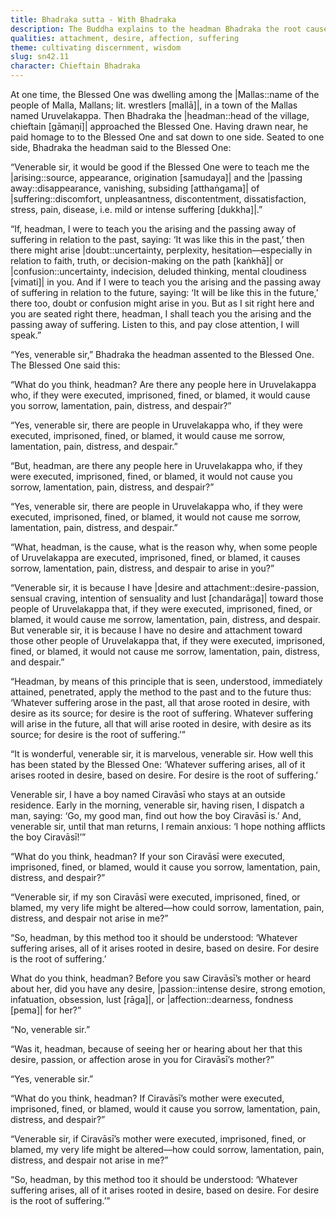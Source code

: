 ```yaml
---
title: Bhadraka sutta - With Bhadraka
description: The Buddha explains to the headman Bhadraka the root cause of suffering through a direct and relatable inquiry. When Bhadraka admits to feeling sorrow when those he cares about are harmed, the Buddha skillfully reveals that such sorrow arises not from the events themselves but from one’s own attachment and desire.
qualities: attachment, desire, affection, suffering
theme: cultivating discernment, wisdom
slug: sn42.11
character: Chieftain Bhadraka
---
```


At one time, the Blessed One was dwelling among the |Mallas::name of the people of Malla, Mallans; lit. wrestlers [mallā]|, in a town of the Mallas named Uruvelakappa. Then Bhadraka the |headman::head of the village, chieftain [gāmaṇi]| approached the Blessed One. Having drawn near, he paid homage to to the Blessed One and sat down to one side. Seated to one side, Bhadraka the headman said to the Blessed One:

“Venerable sir, it would be good if the Blessed One were to teach me the |arising::source, appearance, origination [samudaya]| and the |passing away::disappearance, vanishing, subsiding [atthaṅgama]| of |suffering::discomfort, unpleasantness, discontentment, dissatisfaction, stress, pain, disease, i.e. mild or intense suffering [dukkha]|.”

“If, headman, I were to teach you the arising and the passing away of suffering in relation to the past, saying: ‘It was like this in the past,’ then there might arise |doubt::uncertainty, perplexity, hesitation—especially in relation to faith, truth, or decision-making on the path [kaṅkhā]| or |confusion::uncertainty, indecision, deluded thinking, mental cloudiness [vimati]| in you. And if I were to teach you the arising and the passing away of suffering in relation to the future, saying: ‘It will be like this in the future,’ there too, doubt or confusion might arise in you. But as I sit right here and you are seated right there, headman, I shall teach you the arising and the passing away of suffering. Listen to this, and pay close attention, I will speak.”

“Yes, venerable sir,” Bhadraka the headman assented to the Blessed One. The Blessed One said this:

“What do you think, headman? Are there any people here in Uruvelakappa who, if they were executed, imprisoned, fined, or blamed, it would cause you sorrow, lamentation, pain, distress, and despair?”

“Yes, venerable sir, there are people in Uruvelakappa who, if they were executed, imprisoned, fined, or blamed, it would cause me sorrow, lamentation, pain, distress, and despair.”

“But, headman, are there any people here in Uruvelakappa who, if they were executed, imprisoned, fined, or blamed, it would not cause you sorrow, lamentation, pain, distress, and despair?”

“Yes, venerable sir, there are people in Uruvelakappa who, if they were executed, imprisoned, fined, or blamed, it would not cause me sorrow, lamentation, pain, distress, and despair.”

“What, headman, is the cause, what is the reason why, when some people of Uruvelakappa are executed, imprisoned, fined, or blamed, it causes sorrow, lamentation, pain, distress, and despair to arise in you?”

“Venerable sir, it is because I have |desire and attachment::desire-passion, sensual craving, intention of sensuality and lust [chandarāga]| toward those people of Uruvelakappa that, if they were executed, imprisoned, fined, or blamed, it would cause me sorrow, lamentation, pain, distress, and despair. But venerable sir, it is because I have no desire and attachment toward those other people of Uruvelakappa that, if they were executed, imprisoned, fined, or blamed, it would not cause me sorrow, lamentation, pain, distress, and despair.”

“Headman, by means of this principle that is seen, understood, immediately attained, penetrated, apply the method to the past and to the future thus: ‘Whatever suffering arose in the past, all that arose rooted in desire, with desire as its source; for desire is the root of suffering. Whatever suffering will arise in the future, all that will arise rooted in desire, with desire as its source; for desire is the root of suffering.’”

“It is wonderful, venerable sir, it is marvelous, venerable sir. How well this has been stated by the Blessed One: ‘Whatever suffering arises, all of it arises rooted in desire, based on desire. For desire is the root of suffering.’

Venerable sir, I have a boy named Ciravāsī who stays at an outside residence. Early in the morning, venerable sir, having risen, I dispatch a man, saying: ‘Go, my good man, find out how the boy Ciravāsī is.’ And, venerable sir, until that man returns, I remain anxious: ‘I hope nothing afflicts the boy Ciravāsī!’”

“What do you think, headman? If your son Ciravāsī were executed, imprisoned, fined, or blamed, would it cause you sorrow, lamentation, pain, distress, and despair?”

“Venerable sir, if my son Ciravāsī were executed, imprisoned, fined, or blamed, my very life might be altered—how could sorrow, lamentation, pain, distress, and despair not arise in me?”

“So, headman, by this method too it should be understood: ‘Whatever suffering arises, all of it arises rooted in desire, based on desire. For desire is the root of suffering.’

What do you think, headman? Before you saw Ciravāsī’s mother or heard about her, did you have any desire, |passion::intense desire, strong emotion, infatuation, obsession, lust [rāga]|, or |affection::dearness, fondness [pema]| for her?”

“No, venerable sir.”

“Was it, headman, because of seeing her or hearing about her that this desire, passion, or affection arose in you for Ciravāsī’s mother?”

“Yes, venerable sir.”

“What do you think, headman? If Ciravāsī’s mother were executed, imprisoned, fined, or blamed, would it cause you sorrow, lamentation, pain, distress, and despair?”

“Venerable sir, if Ciravāsī’s mother were executed, imprisoned, fined, or blamed, my very life might be altered—how could sorrow, lamentation, pain, distress, and despair not arise in me?”

“So, headman, by this method too it should be understood: ‘Whatever suffering arises, all of it arises rooted in desire, based on desire. For desire is the root of suffering.’”